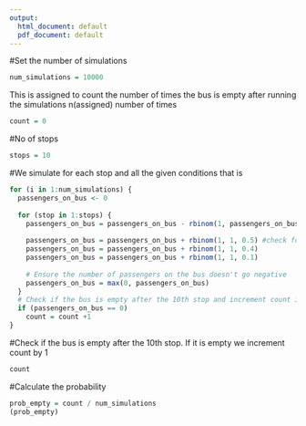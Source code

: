 ```yaml
---
output:
  html_document: default
  pdf_document: default
---
```


#Set the number of simulations
```r
num_simulations = 10000
```

This is assigned to count the number of times the bus is empty after running the simulations n(assigned) number of times
```r
count = 0

```

#No of stops
```r
stops = 10
```

#We simulate for each stop and all the given conditions that is 
```r
for (i in 1:num_simulations) {
  passengers_on_bus <- 0
  
  for (stop in 1:stops) {
    passengers_on_bus = passengers_on_bus - rbinom(1, passengers_on_bus, 0.2) #check for condition 1, that is, likely to get o the bus independent of others with a 20% chance
    
    passengers_on_bus = passengers_on_bus + rbinom(1, 1, 0.5) #check for condition 2, that is, there is a 50%/40%/10% chance of 0/1/2 passengers getting on board
    passengers_on_bus = passengers_on_bus + rbinom(1, 1, 0.4) 
    passengers_on_bus = passengers_on_bus + rbinom(1, 1, 0.1) 
    
    # Ensure the number of passengers on the bus doesn't go negative
    passengers_on_bus = max(0, passengers_on_bus)
  }
  # Check if the bus is empty after the 10th stop and increment count if true
  if (passengers_on_bus == 0) 
    count = count +1
}
```

#Check if the bus is empty after the 10th stop. If it is empty we increment count by 1
```r
count
```

#Calculate the probability
```r
prob_empty = count / num_simulations
(prob_empty)
```


